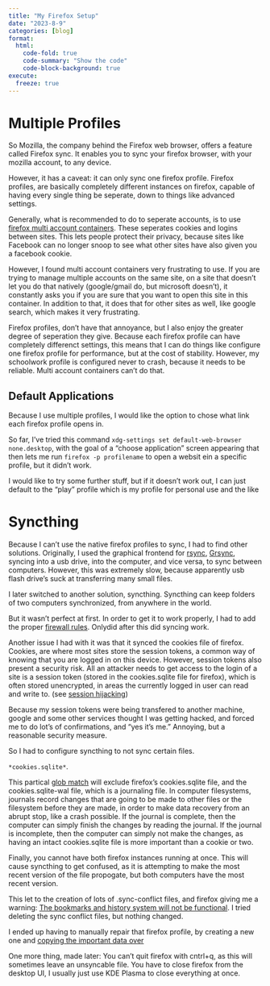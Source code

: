 ```yaml
---
title: "My Firefox Setup"
date: "2023-8-9"
categories: [blog]
format:
  html:
    code-fold: true
    code-summary: "Show the code"
    code-block-background: true
execute:
  freeze: true
---
```


# Multiple Profiles

So Mozilla, the company behind the Firefox web browser, offers a feature called Firefox sync. It enables you to sync your firefox browser, with your mozilla account, to any device. 

However, it has a caveat: it can only sync one firefox profile. Firefox profiles, are basically completely different instances on firefox, capable of having every single thing be seperate, down to things like advanced settings. 

Generally, what is recommended to do to seperate accounts, is to use [firefox multi account containers](https://support.mozilla.org/en-US/kb/containers). These seperates cookies and logins between sites. This lets people protect their privacy, because sites like Facebook can no longer snoop to see what other sites have also given you a facebook cookie. 

However, I found multi account containers very frustrating to use. If you are trying to manage multiple accounts on the same site, on a site that doesn't let you do that natively (google/gmail do, but microsoft doesn't), it constantly asks you if you are sure that you want to open this site in this container. In addition to that, it does that for other sites as well, like google search, which makes it very frustrating. 

Firefox profiles, don't have that annoyance, but I also enjoy the greater degree of seperation they give. Because each firefox profile can have completely differenct settings, this means that I can do things like configure one firefox profile for performance, but at the cost of stability. However, my schoolwork profile is configured never to crash, because it needs to be reliable. Multi account containers can't do that. 

## Default Applications

Because I use multiple profiles, I would like the option to chose what link each firefox profile opens in. 

So far, I've tried this command `xdg-settings set default-web-browser none.desktop`, with the goal of a "choose application" screen appearing that then lets me run `firefox -p profilename` to open a websit ein a specific profile, but it didn't work.

I would like to try some further stuff, but if it doesn't work out, I can just default to the "play" profile which is my profile for personal use and the like

# Syncthing

Because I can't use the native firefox profiles to sync, I had to find other solutions. Originally, I used the graphical frontend for [rsync](https://en.wikipedia.org/wiki/Rsync), [Grsync](https://en.wikipedia.org/wiki/Grsync), syncing into a usb drive, into the computer, and vice versa, to sync between computers. However, this was extremely slow, because apparently usb flash drive's suck at transferring many small files. 

I later switched to another solution, syncthing. Syncthing can keep folders of two computers synchronized, from anywhere in the world. 

But it wasn't perfect at first. In order to get it to work properly, I had to add the proper [firewall rules](https://docs.syncthing.net/users/firewall.html). Onlydid after this did syncing work.

Another issue I had with it was that it synced the cookies file of firefox. Cookies, are where most sites store the session tokens, a common way of knowing that you are logged in on this device. However, session tokens also present a security risk. All an attacker needs to get access to the login of a site is a session token (stored in the cookies.sqlite file for firefox), which is often stored unencrypted, in areas the currently logged in user can read and write to. (see [session hijacking](https://en.wikipedia.org/wiki/Session_hijacking))

Because my session tokens were being transfered to another machine, google and some other services thought I was getting hacked, and forced me to do lot's of confirmations, and "yes it's me." Annoying, but a reasonable security measure. 

So I had to configure syncthing to not sync certain files.

`*cookies.sqlite*`. 

This partical [glob match](https://en.wikipedia.org/wiki/Glob_(programming)) will exclude firefox's cookies.sqlite file, and the cookies.sqlite-wal file, which is a journaling file. In computer filesystems, journals record changes that are going to be made to other files or the filesystem before they are made, in order to make data recovery from an abrupt stop, like a crash possible. If the journal is complete, then the computer can simply finish the changes by reading the journal. If the journal is incomplete, then the computer can simply not make the changes, as having an intact cookies.sqlite file is more important than a cookie or two.

Finally, you cannot have both firefox instances running at once. This will cause syncthing to get confused, as it is attempting to make the most recent version of the file propogate, but both computers have the most recent version.

This let to the creation of lots of .sync-conflict files, and firefox giving me a warning: [The bookmarks and history system will not be functional](https://support.mozilla.org/en-US/kb/fix-bookmarks-and-history-will-not-be-functional). I tried deleting the sync conflict files, but nothing changed.

I ended up having to manually repair that firefox profile, by creating a new one and [copying the important data over](https://support.mozilla.org/en-US/kb/recovering-important-data-from-an-old-profile#w_copying-files-between-profile-folders)


One more thing, made later: You can't quit firefox with cntrl+q, as this will sometimes leave an unsyncable file. You have to close firefox from the desktop UI, I usually just use KDE Plasma to close everything at once. 


